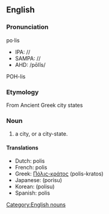 {{Wikipedia}}
==English==
===Pronunciation===
po·lis
*IPA: //
*SAMPA: //
*AHD: /pōlĭs/
POH-lis

=== Etymology ===
{{etystub}}
From {{Gr.}} [[]]
Ancient Greek city states 

=== Noun ===
[[Category:English nouns]]
#a city, or a city-state.

==== Translations ====
*Dutch: polis
*French: polis
*Greek: [[Πόλις-κράτος]] (polis-kratos)
*Japanese: [[]] (porisu)
*Korean: [[]] (polisu)
*Spanish: polis